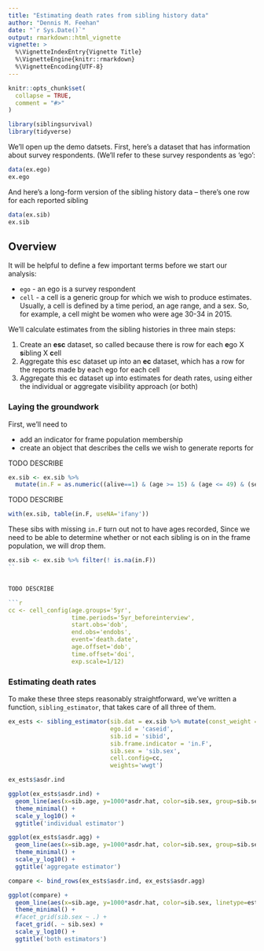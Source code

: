 ```yaml
---
title: "Estimating death rates from sibling history data"
author: "Dennis M. Feehan"
date: "`r Sys.Date()`"
output: rmarkdown::html_vignette
vignette: >
  %\VignetteIndexEntry{Vignette Title}
  %\VignetteEngine{knitr::rmarkdown}
  %\VignetteEncoding{UTF-8}
---
```


```r
knitr::opts_chunk$set(
  collapse = TRUE,
  comment = "#>"
)
```

```r
library(siblingsurvival)
library(tidyverse)
```


We'll open up the demo datsets. First, here's a dataset that has information about survey respondents. (We'll refer to these survey respondents as 'ego':

```r
data(ex.ego)
ex.ego
```

And here's a long-form version of the sibling history data -- there's one row for each reported sibling

```r
data(ex.sib)
ex.sib
```

## Overview

It will be helpful to define a few important terms before we start our analysis:

* `ego` - an ego is a survey respondent
* `cell` - a cell is a generic group for which we wish to produce estimates. Usually, a cell is defined by a time period, an age range, and a sex. So, for example, a cell might be women who were age 30-34 in 2015.

We'll calculate estimates from the sibling histories in three main steps:

1. Create an **esc** dataset, so called because there is  row for each **e**go X **s**ibling X **c**ell
2. Aggregate this esc dataset up into an **ec** dataset, which has a row for the reports made by each ego for each cell
3. Aggregate this ec dataset up into estimates for death rates, using either the individual or aggregate visibility approach (or both)

### Laying the groundwork

First, we'll need to

* add an indicator for frame population membership
* create an object that describes the cells we wish to generate reports for

TODO DESCRIBE

```r
ex.sib <- ex.sib %>% 
  mutate(in.F = as.numeric((alive==1) & (age >= 15) & (age <= 49) & (sex == 'f')))
```

TODO DESCRIBE

```r
with(ex.sib, table(in.F, useNA='ifany'))
```

These sibs with missing `in.F` turn out not to have ages recorded, Since we 
need to be able to determine whether or not each sibling is on in the frame population, we will
drop them.

```r
ex.sib <- ex.sib %>% filter(! is.na(in.F))
``


TODO DESCRIBE

```r
cc <- cell_config(age.groups='5yr', 
                  time.periods='5yr_beforeinterview',
                  start.obs='dob',
                  end.obs='endobs',
                  event='death.date',
                  age.offset='dob',
                  time.offset='doi',
                  exp.scale=1/12)
```



### Estimating death rates

To make these three steps reasonably straightforward, we've written a function, `sibling_estimator`, that takes care of all three of them.

```r
ex_ests <- sibling_estimator(sib.dat = ex.sib %>% mutate(const_weight = 1, sib.sex=sex),
                             ego.id = 'caseid',
                             sib.id = 'sibid',
                             sib.frame.indicator = 'in.F',
                             sib.sex = 'sib.sex',
                             cell.config=cc,
                             weights='wwgt')

ex_ests$asdr.ind
```

```r
ggplot(ex_ests$asdr.ind) +
  geom_line(aes(x=sib.age, y=1000*asdr.hat, color=sib.sex, group=sib.sex)) +
  theme_minimal() +
  scale_y_log10() + 
  ggtitle('individual estimator')
```



```r
ggplot(ex_ests$asdr.agg) +
  geom_line(aes(x=sib.age, y=1000*asdr.hat, color=sib.sex, group=sib.sex)) +
  theme_minimal() +
  scale_y_log10() + 
  ggtitle('aggregate estimator')
```

```r
compare <- bind_rows(ex_ests$asdr.ind, ex_ests$asdr.agg)

ggplot(compare) +
  geom_line(aes(x=sib.age, y=1000*asdr.hat, color=sib.sex, linetype=estimator, group=interaction(estimator, sib.sex))) +
  theme_minimal() +
  #facet_grid(sib.sex ~ .) +
  facet_grid(. ~ sib.sex) +
  scale_y_log10() + 
  ggtitle('both estimators')

```

